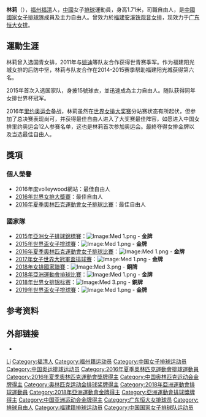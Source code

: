 {{otheruses|林莉}}
{{Infobox 排球選手
|name           = 林莉
|image          = File:Lin Li (volleyball) China team for Volleyball (cropped).jpg
|caption        =
|fullname       = 林莉
|nickname       = 泰迪
|nationality    = {{PRC}}
|birth_date     = {{Birth date and age|1992|7|15}}<ref name="新浪体育">[http://sports.sina.com.cn/star/lin_li_v/ 新浪体育 - 排球 - 林莉 - 簡歷]</ref>
|birth_place    = {{CHN}}[[福建省|福建省]][[福清市|福清市]]
|hometown       =
|height         = {{height|m=1.71}}<ref name="新浪体育"/>
|weight         = {{weight|kg=65}}<ref name="新浪体育"/>
|spike          = {{height|m=2.94}}<ref name="新浪体育"/>
|block          = {{height|m=2.94}}<ref name="新浪体育"/>
|position       = 自由人
|currentnumber  = 4（俱樂部）, 15（國家隊）
|currentclub    = {{flagicon|CHN}} [[福建陽光城女排|福建安溪铁观音]]
|years1         = 2014 -
|team1          = [[福建女排|福建阳光城]]
|nationalyears  = 2015 -
|nationalteam   = {{flagicon|CHN}} [[中國國家女子排球隊|中國]]
|updated        = 2019年9月
|medaltemplates =
{{MedalSport | 女子[[排球|排球]]}}
{{MedalCountry | {{CHN}} }}
{{MedalCompetition|[[夏季奥林匹克运动会|夏季奥林匹克运动会]]}}
{{MedalGold| [[2016年夏季奥林匹克运动会|2016年里约热内卢]] |[[2016年夏季奧林匹克運動會女子排球比賽|團隊]]}}
{{MedalCompetition|[[女排大冠军杯赛|女排大冠军杯赛]]}}
{{MedalGold | [[2017年女排大冠军杯赛|2017年日本]] | }}
{{MedalCompetition|[[世界杯排球赛|世界杯排球赛]]}}
{{MedalGold | [[2015年世界盃女子排球賽|2015年日本]] |  }}
{{MedalGold | [[2019年世界盃女子排球賽|2019年日本]] |  }}
}}
'''林莉'''（{{bd|1992年|7月15日|catIdx=L林}}），[[福州|福州]][[福清|福清]]人，[[中华人民共和国|中國]]女子[[排球|排球]]運動員，身高1.71米，司職自由人，是[[中國國家女子排球隊|中國國家女子排球隊]]成員及主力自由人。曾效力於[[福建陽光城女排|福建安溪铁观音女排]]，现效力于[[广东恒大女排|广东恒大女排]]。

== 運動生涯 ==
林莉曾入选国青女排，2011年与[[姚迪|姚迪]]等队友合作获得世青赛季军。作为福建阳光城女排的后防中坚，林莉与队友合作在2014-2015赛季帮助福建阳光城获得第六名。

2015年首次入选国家队，身披15號球衣，並迅速成為主力自由人。随队获得同年女排世界杯冠军。

2016年[[里约奥运会|里约奥运会]]备战，林莉虽然在[[世界女排大奖赛|世界女排大奖赛]]分站赛状态有所起伏，但参加了总决赛表现尚可，并获得最佳自由人进入了大奖赛最佳阵容，如愿进入中国女排里约奥运会12人参赛名单，这也是林莉首次参加奥运会。最終夺得女排金牌以及当选最佳自由人。

==獎項==
===個人榮譽===
*2016年度volleywood網站：最佳自由人
*[[2016年世界女排大獎賽|2016年世界女排大獎賽]]：最佳自由人
*[[2016年夏季奧林匹克運動會女子排球比賽|2016年夏季奧林匹克運動會女子排球比賽]]：最佳自由人

===國家隊===
*[[2015年亞洲女子排球錦標賽|2015年亞洲女子排球錦標賽]]：[[Image:Med_1.png|Image:Med 1.png]] - '''金牌'''
*[[2015年世界盃女子排球賽|2015年世界盃女子排球賽]]：[[Image:Med_1.png|Image:Med 1.png]] - '''金牌'''
*[[2016年夏季奧林匹克運動會女子排球比賽|2016年夏季奧林匹克運動會女子排球比賽]]：[[Image:Med_1.png|Image:Med 1.png]] - '''金牌'''
*[[2017年女子世界大冠軍盃排球賽|2017年女子世界大冠軍盃排球賽]]：[[Image:Med_1.png|Image:Med 1.png]] - '''金牌'''
*[[2018年女排國家聯賽|2018年女排國家聯賽]]：[[Image:Med_3.png|Image:Med 3.png]] - '''銅牌'''
*[[2018年亞洲運動會排球比賽|2018年亞洲運動會排球比賽]]：[[Image:Med_1.png|Image:Med 1.png]] - '''金牌'''
*[[2018年世界女子排球錦標賽|2018年世界女排锦标赛]]：[[Image:Med_3.png|Image:Med 3.png]] - '''銅牌'''
*[[2019年世界盃女子排球賽|2019年世界盃女子排球賽]]：[[Image:Med_1.png|Image:Med 1.png]] - '''金牌'''

== 参考资料 ==
{{Reflist}}

== 外部链接 ==
* {{Sinaweibo|1836157690}}

{{2015年世界盃中國女子排球隊}}
{{2016年奥运会中国国家女子排球队}}
{{2017年大冠军杯中国女子排球队}}
{{2018年亚运会中国女子排球队}}
{{2018年世锦赛中国女子排球队}}
{{2019年世界杯中国女子排球队}}

{{Authority control}}
{{DEFAULTSORT:Lin Li}}
[[Category:林姓|Li]]
[[Category:福清人|Category:福清人]]
[[Category:福州籍运动员|Category:福州籍运动员]]
[[Category:中国女子排球运动员|Category:中国女子排球运动员]]
[[Category:中国奥运排球运动员|Category:中国奥运排球运动员]]
[[Category:2016年夏季奧林匹克運動會排球運動員|Category:2016年夏季奧林匹克運動會排球運動員]]
[[Category:2016年夏季奧林匹克運動會獎牌得主|Category:2016年夏季奧林匹克運動會獎牌得主]]
[[Category:中国奥林匹克运动会金牌得主|Category:中国奥林匹克运动会金牌得主]]
[[Category:奥林匹克运动会排球奖牌得主|Category:奥林匹克运动会排球奖牌得主]]
[[Category:2018年亞洲運動會排球運動員|Category:2018年亞洲運動會排球運動員]]
[[Category:2018年亞洲運動會金牌得主|Category:2018年亞洲運動會金牌得主]]
[[Category:亞洲運動會排球獎牌得主|Category:亞洲運動會排球獎牌得主]]
[[Category:中国亚洲运动会金牌得主|Category:中国亚洲运动会金牌得主]]
[[Category:广东恒大女排球员|Category:广东恒大女排球员]]
[[Category:排球自由人|Category:排球自由人]]
[[Category:福建籍排球运动员|Category:福建籍排球运动员]]
[[Category:中国国家女子排球队运动员|Category:中国国家女子排球队运动员]]
